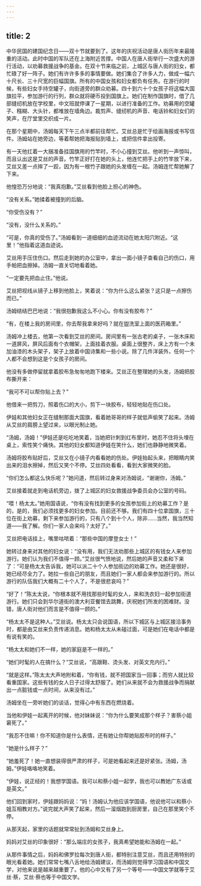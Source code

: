 ```yaml
---
---
---
```

title: 2
---



中华民国的建国纪念日——双十节就要到了。这年的庆祝活动是唐人街历年来最隆重的活动。此时中国的军队还在上海附近苦撑。中国人在唐人街举行一次盛大的游行活动，以劝募救援战争的基金。在双十节来临之前，上城区与唐人街的妇女，都忙碌了好一阵子。她们有许许多多的事情要做。她们集合了许多人力，做成一幅六十尺长、三十尺宽的巨幅国旗。所有的中国女孩和妇女都负有任务。在游行的时候，有些妇女手持空罐子，向街道旁的群众劝募。四十到六十个女孩子将这幅大国旗拉平，参加游行的行列，群众就将硬币投到国旗上。她们在制作国旗时，借了几部缝纫机放在学校里，中文班就停课了一星期，以进行准备的工作。劝募用的空罐子、糨糊、大头针，都堆放在墙角边。裁剪声、缝纫机的声音、电话铃和妇女们的笑声，在厅堂里交织成一片。

在那个星期中，汤姆每天下午三点半都前往帮忙。艾丝总是忙于绘画海报或书写信件。汤姆站在她旁边，等着帮她把海报贴到墙上，或把信件拿出投寄。

有一天他扛着一大捆准备挂国旗用的竹竿时，不小心撞到艾丝。他听到一声惊叫，而且认出这是艾丝的声音。竹竿正好打在她的头上，他连忙把手上的竹竿放下来，艾丝又差一点摔了一跤，因为有一根竹子跟她的头发缠在一起。汤姆连忙帮她解了下来。

他惶恐万分地说：“我真抱歉。”艾丝看到他脸上担心的神色。

“没有关系。”她揉着被撞到的后脑。

“你受伤没有？”

“没有，没什么关系的。”

“可是，你真的受伤了。”汤姆看到一道细细的血迹流动在她太阳穴附近。“这里！”他指着这道血迹说。

艾丝用手压住伤口。然后走到她的办公室中，拿出一面小镜子查看自己的伤口，用手帕把血擦掉。汤姆一直关切地看着她。

“一定要先把血止住。”他说。

艾丝把视线从镜子上移到他脸上，笑着说：“你为什么这么紧张？这只是一点擦伤而已。”

汤姆结结巴巴地说：“我很抱歉我这么不小心。你有没有胶布？”

“有，在楼上我的房间里，你去帮我拿来好吗？就在盥洗室上面的医药箱里。”

汤姆冲上楼去，他第一次看到艾丝的房间。房间里有一张古老的桌子，一张木床和一道屏风，屏风后面有个衣帽架，上面挂着衣服。桌面上很整齐，床上方有一个未加油漆的木头架子，架子上放着中国诗集和一些小说。除了几件洋装外，任何一个人都不会想到这是个女孩子的房间。

他没有多做停留就拿着胶布急匆匆地跑下楼来。艾丝正在整理她的头发，汤姆把胶布撕开来：

“我可不可以帮你贴上去？”

他借来一把剪刀，照着伤口的大小，剪下一块胶布，轻轻地贴在伤口处。

伊娃和其他妇女正在缝制那面大国旗，看着她哥哥的样子就低声偷笑了起来。汤姆从艾丝的肩膀上望过来，以眼光制止她。

“汤姆，汤姆！”伊娃还是吃吃地笑着，当她把针刺到红布里时，她忍不住将头埋在桌上，索性笑个痛快。其他的妇女都知道伊娃在笑什么，她们也静静地微笑着。

汤姆将胶布贴好后，艾丝又在小镜子内看看她的伤处。伊娃抬起头来，把眼睛内笑出来的泪水擦掉，然后又笑个不停。艾丝四处看看，看到大家微笑的脸。

“你们怎么都这么快乐呢？”她问道，然后转过身来对汤姆说，“谢谢你，汤姆。”

艾丝接着就走到电话机旁边，拨了上城区的妇女救援战争委员会办公室的号码。

“喂！杨太太。”她用国语说，“你有没有找到更多的女孩参加街上的劝募工作？是的，是的，我们必须找更多的妇女参加。目前还不够。我们有四十位拿国旗，三十位在街上劝募，剩下来参加游行的，只有八个到十个人，除非……当然，我当然知道——我了解。你们一家人会来吗？太好了。”

艾丝把电话挂上，嘴里咕哝着：“那些中国的摩登女士！”

她转过身来对其他的妇女说：“没有用，我们无法劝那些上城区的有钱女人来参加游行。她们认为我们不值得一顾。”艾丝很气愤地说，然后她的声音又柔和下来了：“可是杨太太告诉我，她可以派二十个人参加街边的劝募工作。她还是很好，她已经尽全力了。她拉一些自己的朋友，而且她们一家人都会来参加游行的。所以游行的队伍我们大概有二十个人了，不是很悲哀吗？”

“好了！”陈太太说，“你根本就不用找那些时髦的女人，来和洗衣妇一起参加街道游行。她们只会到华尔道街的澳大利亚餐馆去跳舞，庆祝她们所发的困难财。没错，唐人街对他们而言是不值得一顾的。”

“杨太太不是这种人。”艾丝说。杨太太只会说国语，所以下城区与上城区接洽事务时，都是由艾丝来负责传递消息。她和杨太太从未碰过面，可是她们在电话中都是有说有笑的。

“杨太太和她们不一样，她的家庭是不一样的。”

“她们时髦的人在搞什么？”艾丝说，“高跟鞋、烫头发、对英文充内行。”

“就是这样。”陈太太大声地附和着，“你有钱，就不把国家当一回事；而穷人就比较看重国家。这些有钱的女人日子过得太舒服了。她们从来就不会为救援战争而捐献出一点脏钱或一点时间，从来没有过。”

汤姆坐在一旁听她们的谈话，觉得心中有东西在燃烧着。

当他和伊娃一起离开的时候，他对妹妹说：“你为什么要笑成那个样子？害蔡小姐窘死了。”

“我忍不住嘛！你不知道你是什么表情，还有她让你帮她贴胶布时的样子。”

“她是什么样子？”

“她羞死了！她一直想装得很严肃的样子，可是她看起来还是好紧张。汤姆，汤姆。”伊娃咯咯地笑着。

“伊娃，说正经的！我想学国语。我可以和蔡小姐一起学，我也可以教她广东话或是英文。”

他们回到家时，伊娃跟妈妈说：“妈！汤姆认为他应该学国语，他说他可以和蔡小姐互相教对方。”说完就大声笑了起来，然后一溜烟跑到厨房里，自己在那里笑个不停。

从那天起，家里的话题就常常扯到汤姆和艾丝身上。

妈妈对艾丝的印象很好：“那么端庄的女孩子，我真希望她能和汤姆在一起。”

从那件事情之后，妈妈和佛罗拉每次到唐人街，都特别注意艾丝，而且还用特别的眼光看着她。她们常常七嘴八舌地给汤姆建议，而汤姆则觉得学习国语和中国文学，对他来说是越来越重要了。他的心中又有了另一个等号——中国文学就等于艾丝·蔡，艾丝·蔡也等于中国文学。